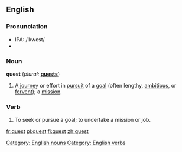 ==English==

===Pronunciation===
* IPA: /ˈkwɛst/
*{{audio|en-us-quest.ogg|Audio (US)}}

===Noun===
'''quest'''  (''plural:'' '''[[quests]]''')
# A [[journey]] or effort in [[pursuit]] of a [[goal]] (often lengthy, [[ambitious]], or [[fervent]]); a [[mission]].

===Verb===
{{en-infl-reg-consonant|quest||}}
# To seek or pursue a goal; to undertake a mission or job.

[[Category: English nouns]]
[[Category: English verbs]]

[[fr:quest]]
[[pl:quest]]
[[fi:quest]]
[[zh:quest]]